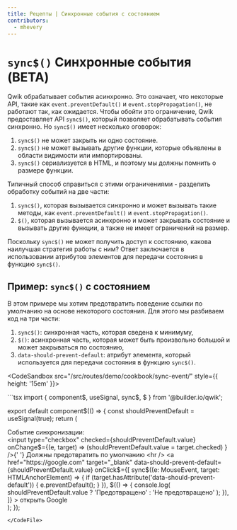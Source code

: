 ```yaml
---
title: Рецепты | Синхронные события с состоянием
contributors:
  - mhevery
---
```



# `sync$()` Синхронные события (BETA)

Qwik обрабатывает события асинхронно. Это означает, что некоторые API, такие как `event.preventDefault()` и `event.stopPropagation()`, не работают так, как ожидается. Чтобы обойти это ограничение, Qwik предоставляет API `sync$()`, который позволяет обрабатывать события синхронно. Но `sync$()` имеет несколько оговорок:

1. `sync$()` не может закрыть ни одно состояние.
2. `sync$()` не может вызывать другие функции, которые объявлены в области видимости или импортированы.
3. `sync$()` сериализуется в HTML, и поэтому мы должны помнить о размере функции.

Типичный способ справиться с этими ограничениями - разделить обработку событий на две части:

1. `sync$()`, которая вызывается синхронно и может вызывать такие методы, как `event.preventDefault()` и `event.stopPropagation()`.
2. `$()`, которая вызывается асинхронно и может закрывать состояние и вызывать другие функции, а также не имеет ограничений на размер.

Поскольку `sync$()` не может получить доступ к состоянию, какова наилучшая стратегия работы с ним? Ответ заключается в использовании атрибутов элементов для передачи состояния в функцию `sync$()`.

## Пример: `sync$()` с состоянием

В этом примере мы хотим предотвратить поведение ссылки по умолчанию на основе некоторого состояния. Для этого мы разбиваем код на три части:

1. `sync$()`: синхронная часть, которая сведена к минимуму,
2. `$()`: асинхронная часть, которая может быть произвольно большой и может закрываться по состоянию,
3. `data-should-prevent-default`: атрибут элемента, который используется для передачи состояния в функцию `sync$()`.

<CodeSandbox src="/src/routes/demo/cookbook/sync-event/"  style={{ height: '15em' }}>
</CodeSandbox>

<CodeFile src="/src/routes/demo/cookbook/sync-event/index.tsx">
```tsx
import { component$, useSignal, sync$, $ } from '@builder.io/qwik';

export default component$(() => {
  const shouldPreventDefault = useSignal(true);
  return (
    <div>
      <div>Событие синхронизации:</div>
      <input
        type="checkbox"
        checked={shouldPreventDefault.value}
        onChange$={(e, target) =>
          (shouldPreventDefault.value = target.checked)
        }
      />{' '}
      Должны предотвратить по умолчанию
      <hr />
      <a
        href="https://google.com"
        target="_blank"
        data-should-prevent-default={shouldPreventDefault.value}
        onClick$={[
          sync$((e: MouseEvent, target: HTMLAnchorElement) => {
            if (target.hasAttribute('data-should-prevent-default')) {
              e.preventDefault();
            }
          }),
          $(() => {
            console.log(
              shouldPreventDefault.value ? 'Предотвращено' : 'Не предотвращено'
            );
          }),
        ]}
      >
        открыть Google
      </a>
    </div>
  );
});
```
</CodeFile>
